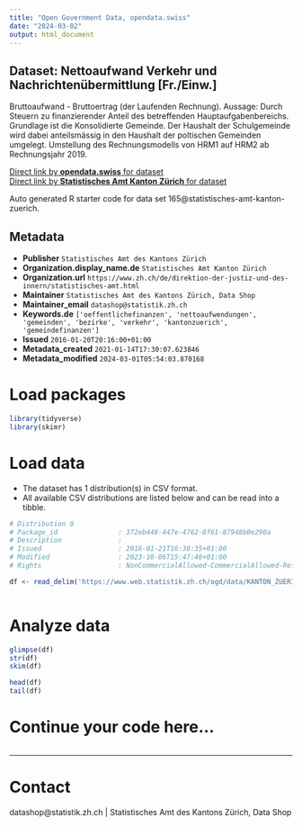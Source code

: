 ```yaml
---
title: "Open Government Data, opendata.swiss"
date: "2024-03-02"
output: html_document
---
```


## Dataset: Nettoaufwand Verkehr und Nachrichtenübermittlung [Fr./Einw.]

Bruttoaufwand - Bruttoertrag (der Laufenden Rechnung). Aussage: Durch Steuern zu finanzierender Anteil des betreffenden Hauptaufgabenbereichs. Grundlage ist die Konsolidierte Gemeinde. Der Haushalt der Schulgemeinde wird dabei anteilsmässig in den Haushalt der poltischen Gemeinden umgelegt. Umstellung des Rechnungsmodells von HRM1 auf HRM2 ab Rechnungsjahr 2019.

[Direct link by **opendata.swiss** for dataset](https://opendata.swiss/de/dataset/nettoaufwand-verkehr-und-nachrichtenubermittlung-fr-einw)<br>
[Direct link by **Statistisches Amt Kanton Zürich** for dataset](https://www.zh.ch/de/politik-staat/gemeinden/gemeindeportraet.html)

Auto generated R starter code for data set 165@statistisches-amt-kanton-zuerich.

## Metadata

- **Publisher** `Statistisches Amt des Kantons Zürich`
- **Organization.display_name.de** `Statistisches Amt Kanton Zürich`
- **Organization.url** `https://www.zh.ch/de/direktion-der-justiz-und-des-innern/statistisches-amt.html`
- **Maintainer** `Statistisches Amt des Kantons Zürich, Data Shop`
- **Maintainer_email** `datashop@statistik.zh.ch`
- **Keywords.de** `['oeffentlichefinanzen', 'nettoaufwendungen', 'gemeinden', 'bezirke', 'verkehr', 'kantonzuerich', 'gemeindefinanzen']`
- **Issued** `2016-01-20T20:16:00+01:00`
- **Metadata_created** `2021-01-14T17:30:07.623846`
- **Metadata_modified** `2024-03-01T05:54:03.870168`


# Load packages

```r

library(tidyverse)
library(skimr)

```

# Load data

-   The dataset has 1 distribution(s) in CSV format.
-   All available CSV distributions are listed below and can be read into a tibble.

```r

# Distribution 0
# Package_id               : 372eb448-447e-4762-8f61-87948b0e290a
# Description              : 
# Issued                   : 2016-01-21T16:30:35+01:00
# Modified                 : 2023-10-06T15:47:46+01:00
# Rights                   : NonCommercialAllowed-CommercialAllowed-ReferenceRequired

df <- read_delim('https://www.web.statistik.zh.ch/ogd/data/KANTON_ZUERICH_428.csv')



```

# Analyze data

```r

glimpse(df)
str(df)
skim(df)

head(df)
tail(df)

```

# Continue your code here...

```r

```

------------------------------------------------------------------------

# Contact

datashop@statistik.zh.ch | Statistisches Amt des Kantons Zürich, Data Shop
